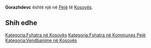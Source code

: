 {{Fshat në 
 | Emri                = Gorazhdevc
 | EmriAlt                = 
 | NAME_SHORT_FORM=      
 | NAME_GENERIC=      
 | NAME_SORT_NAME_RO=      GORAZHDEVC
 | FULL_NAME_RO = Gorazhdevc
 | FULL_NAME_ND_RO=Gorazhdevc
 | SORT_NAME_RG=GORAZHDEVC
 | FULL_NAME_RG=Gorazhdevc
 | FULL_NAME_ND_RG=Gorazhdevc
 | SRP_NAME_SHORT_FORM=      
 | SRP_NAME_GENERIC=      
 | SRP_NAME_SORT_NAME_RO=      
 | SRP_FULL_NAME_RO = 
 | SRP_FULL_NAME_ND_RO=
 | SRP_SORT_NAME_RG=
 | SRP_FULL_NAME_RG=
 | SRP_FULL_NAME_ND_RG=
 | Emri (Rasa dhanore) = 
 | Figura              = 
 | Shteti              = Kosovo
 | Komuna              = Pejë
 | Kodi postar         = 
 | Sipërfaqja          = 

 | Popullsia           = 

 | Regj. i popullsisë  = 
 | Dend. e popullsisë  = 
 | Faqja zyrtare       = 
 <!--- Koordinatat ----> 
 | Gjerësia            = 42.640556
 | Gjatësia            = 20.369722
 | Lartësia            = 
}}
'''Gorazhdevc''' është një [[]] në [[Pejë]] të [[Kosovës]].

<!-- == Gjeografia == -->
<!-- == Historia == -->
<!-- == Demografia == -->
== Shih edhe ==
{{Komuna Pejë}}
{{Kosovo-Administrata-Cung}}

[[Kategoria:Fshatra në Kosovës]]
[[Kategoria:Fshatra në Kommunes Pejë]]
[[Kategoria:Vendbanime në Kosovës]]